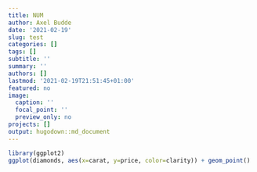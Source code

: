 ```yaml
---
title: NUM
author: Axel Budde
date: '2021-02-19'
slug: test
categories: []
tags: []
subtitle: ''
summary: ''
authors: []
lastmod: '2021-02-19T21:51:45+01:00'
featured: no
image:
  caption: ''
  focal_point: ''
  preview_only: no
projects: []
output: hugodown::md_document
---
```


```r
library(ggplot2)
ggplot(diamonds, aes(x=carat, y=price, color=clarity)) + geom_point()
```





